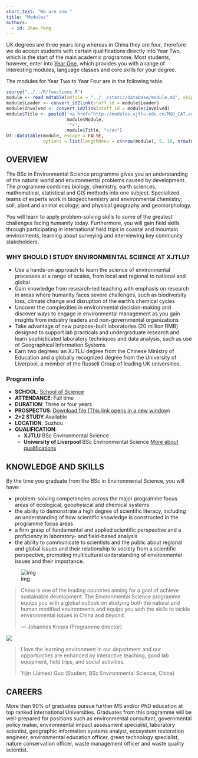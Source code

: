 ```yaml
---
short_text: "We are one."
title: "Modules"
authors:
  - id: Zhao.Peng
---
```



UK degrees are three years long whereas in China they are four, therefore we do accept students with certain qualifications directly into Year Two, which is the start of the main academic programme. Most students, however, enter into [Year One](https://www.xjtlu.edu.cn/en/study/why-study-at-xjtlu/year-one), which provides you with a range of interesting modules, language classes and core skills for your degree.

The modules for Year Two to Year Four are in the following table.

```r
source("../../R/functions.R")
module <- read_mdtable(mdfile = "../../static/database/module.md", skip = 0)
module$Leader <- convert_id2link(staff_id = module$Leader)
module$Involved <- convert_id2link(staff_id = module$Involved)
module$Title <- paste0('<a href="http://modules.xjtlu.edu.cn/MOD_CAT.aspx?mod_code=', 
                       module$Module, 
                       '">',
                       module$Title, "</a>")
DT::datatable(module, escape = FALSE,  
              options = list(lengthMenu = c(nrow(module), 5, 10, nrow(module))))
```

## OVERVIEW

The BSc in Environmental Science programme gives you an understanding of the natural world and environmental problems caused by development. The programme combines biology, chemistry, earth sciences, mathematical, statistical and GIS methods into one subject. Specialized teams of experts work in biogeochemistry and environmental chemistry; soil, plant and animal ecology; and physical geography and geomorphology.

You will learn to apply problem-solving skills to some of the greatest challenges facing humanity today. Furthermore, you will gain field skills through participating in international field trips in coastal and mountain environments, learning about surveying and interviewing key community stakeholders.

### WHY SHOULD I STUDY ENVIRONMENTAL SCIENCE AT XJTLU?

- Use a hands-on approach to learn the science of environmental processes at a range of scales, from local and regional to national and global
- Gain knowledge from research-led teaching with emphasis on research in areas where humanity faces severe challenges, such as biodiversity loss, climate change and disruption of the earth’s chemical cycles
- Uncover the complexities in environmental decision-making and discover ways to engage in environmental management as you gain insights from industry leaders and non-governmental organizations
- Take advantage of new purpose-built laboratories (20 million RMB) designed to support lab practicals and undergraduate research and learn sophisticated laboratory techniques and data analysis, such as use of Geographical Information Systems
- Earn two degrees: an XJTLU degree from the Chinese Ministry of Education and a globally recognized degree from the University of Liverpool, a member of the Russell Group of leading UK universities.

### Program info

- **SCHOOL**: [School of Science](https://www.xjtlu.edu.cn/en/study/departments/school-of-science)
- **ATTENDANCE**: Full time
- **DURATION**: Three or four years
- **PROSPECTUS**: [Download file (This link opens in a new window)](https://www.xjtlu.edu.cn/en/assets/files/flyer/2021/BSC-Environmental-Science.pdf)
- **2+2 STUDY** Available
- **LOCATION**: Suzhou
- **QUALIFICATION**: 
  - **XJTLU** BSc Environmental Science
  - **University of Liverpool** BSc Environmental Science [More about qualifications](https://www.xjtlu.edu.cn/en/study/why-study-at-xjtlu/degree-types)

## KNOWLEDGE AND SKILLS

By the time you graduate from the BSc in Environmental Science, you will have:

- problem-solving competencies across the major programme focus areas of ecological, geophysical and chemical systems
- the ability to demonstrate a high degree of scientific literacy, including an understanding of how scientific knowledge is constructed in the programme focus areas
- a firm grasp of fundamental and applied scientific perspective and a proficiency in laboratory- and field-based analysis
- the ability to communicate to scientists and the public about regional and global issues and their relationship to society from a scientific perspective, promoting multicultural understanding of environmental issues and their importance.



![img](https://www.xjtlu.edu.cn/en/assets/image-cache/images/staff/Johannes-Knopsph.f985e357.jpg)

> China is one of the leading countries aiming for a goal of achieve sustainable development. The Environmental Science programme equips you with a global outlook on studying both the natural and human modified environments and equips you with the skills to tackle environmental issues in China and beyond.
>
> --- Johannes Knops (Programme director)

![](https://www.xjtlu.edu.cn/en/assets/image-cache/images/students/profiles/yijin-james-guo.e31b7fee.jpg)

> I love the learning environment in our department and our opportunities are enhanced by interactive teaching, good lab equipment, field trips, and social activities.
>
> Yijin (James) Guo (Student, BSc Environmental Science, China)

## CAREERS

More than 90% of graduates pursue further MS and/or PhD education at top ranked international Universities. Graduates from this programme will be well-prepared for positions such as environmental consultant, governmental policy maker, environmental impact assessment specialist, laboratory scientist, geographic information systems analyst, ecosystem restoration engineer, environmental education officer, green technology specialist, nature conservation officer, waste management officer and waste quality scientist.